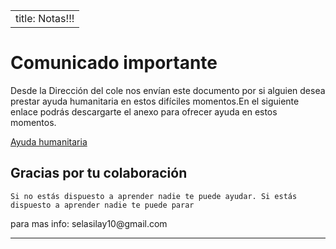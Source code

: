 
---
title:   Notas!!!
---
__
__

# Comunicado importante
 Desde la Dirección del cole nos envían este documento por si alguien desea prestar ayuda
 humanitaria en estos difíciles momentos.En el siguiente enlace podrás descargarte el anexo
 para ofrecer ayuda en estos momentos.

[Ayuda humanitaria](https://mega.nz/#!kFsg0C6a!9vkLT4WjRCKmQFsNaf5W9djcqg633-ukYbhaNy6bows)

          
## Gracias por tu colaboración 


~~~
Si no estás dispuesto a aprender nadie te puede ayudar. Si estás dispuesto a aprender nadie te puede parar 
~~~

para mas info: selasilay10@gmail.com

____________________________________________________________







